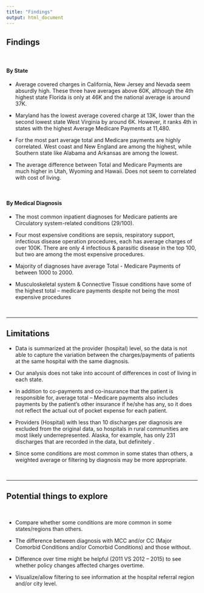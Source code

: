 ```yaml
---
title: "Findings"
output: html_document
---
```


## Findings

&nbsp;

#### By State

+ Average covered charges in California, New Jersey and Nevada seem absurdly high. These three have averages above 60K, although the 4th highest state Florida is only at 46K and the national average is around 37K.  

+ Maryland has the lowest average covered charge at 13K, lower than the second lowest state West Virginia by around 6K.  However, it ranks 4th in states with the highest Average Medicare Payments at 11,480. 

+ For the most part average total and Medicare payments are highly correlated.  West coast and New England are among the highest, while Southern state like Alabama and Arkansas are among the lowest.

+ The average difference between Total and Medicare Payments are much higher in Utah, Wyoming and Hawaii.  Does not seem to correlated with cost of living.

&nbsp;

#### By Medical Diagnosis


+ The most common inpatient diagnoses for Medicare patients are Circulatory system-related conditions (29/100).

+ Four most expensive conditions are sepsis, respiratory support, infectious disease operation procedures, each has average charges of over 100K.  There are only 4 infectious & parasitic disease in the top 100, but two are among the most expensive procedures.

+ Majority of diagnoses have average Total - Medicare Payments of between 1000 to 2000.

+ Musculoskeletal system & Connective Tissue conditions have some of the highest total – medicare payments despite not being the most expensive procedures

&nbsp;

**********************************************************************

## Limitations

+ Data is summarized at the provider (hospital) level, so the data is not able to capture the variation between the charges/payments of patients at the same hospital with the same diagnosis. 

+ Our analysis does not take into account of differences in cost of living in each state.

+ In addition to co-payments and co-insurance that the patient is responsible for, average total – Medicare payments also includes payments by the patient’s other insurance if he/she has any, so it does not reflect the actual out of pocket expense for each patient.

+	Providers (Hospital) with less than 10 discharges per diagnosis are excluded from the original data, so hospitals in rural communities are most likely underrepresented.  Alaska, for example, has only 231 discharges that are recorded in the data, but definitely .

+ Since some conditions are most common in some states than others, a weighted average or filtering by diagnosis may be more appropriate. 

&nbsp;

**********************************************************************

## Potential things to explore

&nbsp;

+ Compare whether some conditions are more common in some states/regions than others.

+ The difference between diagnosis with MCC and/or CC (Major Comorbid Conditions and/or Comorbid Conditions) and those without. 

+ Difference over time might be helpful (2011 VS 2012 – 2015) to see whether policy changes
affected charges overtime. 

+ Visualize/allow filtering to see information at the hospital referral region and/or city level.

